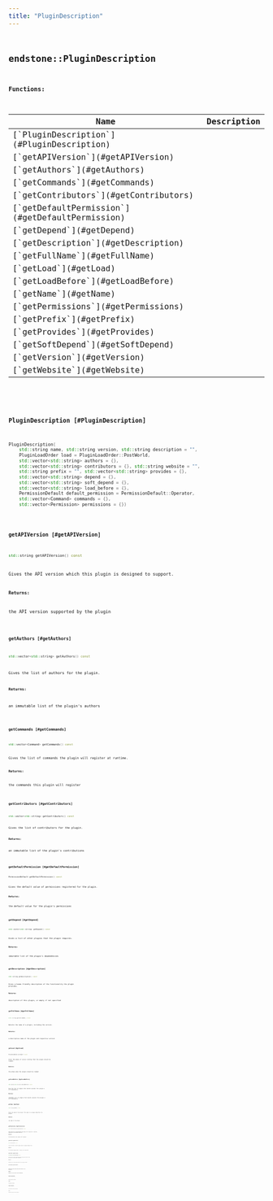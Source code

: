 ```yaml
---
title: "PluginDescription"
---
```


## <code className="doc-symbol doc-symbol-class"/> endstone::PluginDescription

















**Functions:**

<table>
<thead>
   <tr>
      <th>Name</th>
      <th>Description</th>
   </tr>
</thead>
<tbody>
<tr key="classendstone_1_1_plugin_description_1a6891a1c23f812cf3ce886b291e9b55d9">
    <td>[`PluginDescription`](#PluginDescription)</td>
    <td></td>
</tr>
<tr key="classendstone_1_1_plugin_description_1ae194d349c1f8229882beaf0eb03e8a55">
    <td>[`getAPIVersion`](#getAPIVersion)</td>
    <td></td>
</tr>
<tr key="classendstone_1_1_plugin_description_1a062c8f7df7c7a8fe77ab8bf715dac4bb">
    <td>[`getAuthors`](#getAuthors)</td>
    <td></td>
</tr>
<tr key="classendstone_1_1_plugin_description_1ab72bcaae19692e3adc527205d91fcc53">
    <td>[`getCommands`](#getCommands)</td>
    <td></td>
</tr>
<tr key="classendstone_1_1_plugin_description_1a87ec948d2370eff096635249fe050014">
    <td>[`getContributors`](#getContributors)</td>
    <td></td>
</tr>
<tr key="classendstone_1_1_plugin_description_1ab55182911b0a4b0c0fe4060d61549be4">
    <td>[`getDefaultPermission`](#getDefaultPermission)</td>
    <td></td>
</tr>
<tr key="classendstone_1_1_plugin_description_1a9755156d552f3a3914b7303ed733b734">
    <td>[`getDepend`](#getDepend)</td>
    <td></td>
</tr>
<tr key="classendstone_1_1_plugin_description_1a5eefb00d2ebb98e02b00f27751bbcf85">
    <td>[`getDescription`](#getDescription)</td>
    <td></td>
</tr>
<tr key="classendstone_1_1_plugin_description_1a311c84d8ffa82c26c06e9cbcb5c3ccf9">
    <td>[`getFullName`](#getFullName)</td>
    <td></td>
</tr>
<tr key="classendstone_1_1_plugin_description_1a5667754725d4b2426fa9759bf5028f46">
    <td>[`getLoad`](#getLoad)</td>
    <td></td>
</tr>
<tr key="classendstone_1_1_plugin_description_1a27acab42935c249ba12836f510ca9a2f">
    <td>[`getLoadBefore`](#getLoadBefore)</td>
    <td></td>
</tr>
<tr key="classendstone_1_1_plugin_description_1a5a2f39ff668525dfa077122be1596328">
    <td>[`getName`](#getName)</td>
    <td></td>
</tr>
<tr key="classendstone_1_1_plugin_description_1aa26b0f59f99a7e56627213a8b001a4c8">
    <td>[`getPermissions`](#getPermissions)</td>
    <td></td>
</tr>
<tr key="classendstone_1_1_plugin_description_1a576a777680f917842d66c21f100e8226">
    <td>[`getPrefix`](#getPrefix)</td>
    <td></td>
</tr>
<tr key="classendstone_1_1_plugin_description_1aa7ad7d7e5a635e93f7f9f314d7467beb">
    <td>[`getProvides`](#getProvides)</td>
    <td></td>
</tr>
<tr key="classendstone_1_1_plugin_description_1ab5b522df1a05b0608ba57a7c8e4598d1">
    <td>[`getSoftDepend`](#getSoftDepend)</td>
    <td></td>
</tr>
<tr key="classendstone_1_1_plugin_description_1ad18d8a055c2490eab5ed52a098fea461">
    <td>[`getVersion`](#getVersion)</td>
    <td></td>
</tr>
<tr key="classendstone_1_1_plugin_description_1a2c0839588d2d69aeeb5963294b75fe02">
    <td>[`getWebsite`](#getWebsite)</td>
    <td></td>
</tr>
</tbody>
</table>

### <code className="doc-symbol doc-symbol-function"/> PluginDescription [#PluginDescription]

```cpp
PluginDescription(
    std::string name, std::string version, std::string description = "",
    PluginLoadOrder load = PluginLoadOrder::PostWorld,
    std::vector<std::string> authors = {},
    std::vector<std::string> contributors = {}, std::string website = "",
    std::string prefix = "", std::vector<std::string> provides = {},
    std::vector<std::string> depend = {},
    std::vector<std::string> soft_depend = {},
    std::vector<std::string> load_before = {},
    PermissionDefault default_permission = PermissionDefault::Operator,
    std::vector<Command> commands = {},
    std::vector<Permission> permissions = {})
```
### <code className="doc-symbol doc-symbol-function"/> getAPIVersion [#getAPIVersion]

```cpp
std::string getAPIVersion() const
```


Gives the API version which this plugin is designed to support.




**Returns:**

the API version supported by the plugin 





        
### <code className="doc-symbol doc-symbol-function"/> getAuthors [#getAuthors]

```cpp
std::vector<std::string> getAuthors() const
```


Gives the list of authors for the plugin.




**Returns:**

an immutable list of the plugin's authors 





        
### <code className="doc-symbol doc-symbol-function"/> getCommands [#getCommands]

```cpp
std::vector<Command> getCommands() const
```


Gives the list of commands the plugin will register at runtime.




**Returns:**

the commands this plugin will register 





        
### <code className="doc-symbol doc-symbol-function"/> getContributors [#getContributors]

```cpp
std::vector<std::string> getContributors() const
```


Gives the list of contributors for the plugin.




**Returns:**

an immutable list of the plugin's contributions 





        
### <code className="doc-symbol doc-symbol-function"/> getDefaultPermission [#getDefaultPermission]

```cpp
PermissionDefault getDefaultPermission() const
```


Gives the default value of permissions registered for the plugin.




**Returns:**

the default value for the plugin's permissions 





        
### <code className="doc-symbol doc-symbol-function"/> getDepend [#getDepend]

```cpp
std::vector<std::string> getDepend() const
```


Gives a list of other plugins that the plugin requires.




**Returns:**

immutable list of the plugin's dependencies 





        
### <code className="doc-symbol doc-symbol-function"/> getDescription [#getDescription]

```cpp
std::string getDescription() const
```


Gives a human-friendly description of the functionality the plugin provides. 

**Returns:**

description of this plugin, or empty if not specified 





        
### <code className="doc-symbol doc-symbol-function"/> getFullName [#getFullName]

```cpp
std::string getFullName() const
```


Returns the name of a plugin, including the version.




**Returns:**

a descriptive name of the plugin and respective version 





        
### <code className="doc-symbol doc-symbol-function"/> getLoad [#getLoad]

```cpp
PluginLoadOrder getLoad() const
```


Gives the phase of server startup that the plugin should be loaded.




**Returns:**

the phase when the plugin should be loaded 





        
### <code className="doc-symbol doc-symbol-function"/> getLoadBefore [#getLoadBefore]

```cpp
std::vector<std::string> getLoadBefore() const
```


Gets the list of plugins that should consider this plugin a soft-dependency.




**Returns:**

immutable list of plugins that should consider this plugin a soft-dependency 





        
### <code className="doc-symbol doc-symbol-function"/> getName [#getName]

```cpp
std::string getName() const
```


Gives the name of the plugin. This name is a unique identifier for plugins.




**Returns:**

the name of the plugin 





        
### <code className="doc-symbol doc-symbol-function"/> getPermissions [#getPermissions]

```cpp
std::vector<Permission> getPermissions() const
```


Gives the list of permissions the plugin will register at runtime, immediately proceeding enabling.




**Returns:**

the permissions this plugin will register 





        
### <code className="doc-symbol doc-symbol-function"/> getPrefix [#getPrefix]

```cpp
std::string getPrefix() const
```


Gives the token to prefix plugin-specific logging messages with.




**Returns:**

the prefixed logging token, or empty if not specified 





        
### <code className="doc-symbol doc-symbol-function"/> getProvides [#getProvides]

```cpp
std::vector<std::string> getProvides() const
```


Gives the list of other plugin APIs which this plugin provides. These are usable for other plugins to depend on.




**Returns:**

immutable list of the plugin APIs which this plugin provides 





        
### <code className="doc-symbol doc-symbol-function"/> getSoftDepend [#getSoftDepend]

```cpp
std::vector<std::string> getSoftDepend() const
```


Gives a list of other plugins that the plugin requires for full functionality.




**Returns:**

immutable list of the plugin's preferred dependencies 





        
### <code className="doc-symbol doc-symbol-function"/> getVersion [#getVersion]

```cpp
std::string getVersion() const
```


Gives the version of the plugin.




**Returns:**

the version of the plugin 





        
### <code className="doc-symbol doc-symbol-function"/> getWebsite [#getWebsite]

```cpp
std::string getWebsite() const
```


Gives the plugin's or plugin's author's website.




**Returns:**

the website of this plugin, or empty if not specified 





        